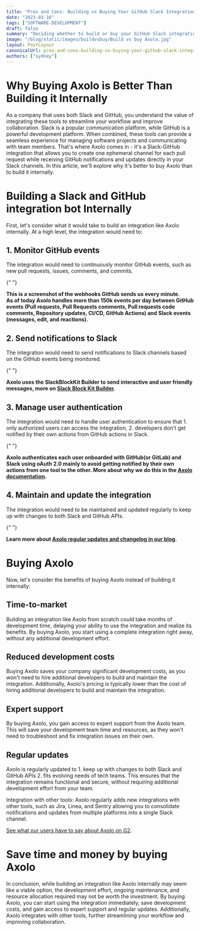 ```yaml
---
title: "Pros and Cons: Building vs Buying Your GitHub Slack Integration Bot"
date: "2023-03-16"
tags: ["SOFTWARE-DEVELOPMENT"]
draft: false
summary: "Deciding whether to build or buy your GitHub Slack integration bot depends on your needs and resources. Weigh the pros and cons before deciding."
image: "/blog/static/images/buildvsbuy/Build vs buy Axolo.jpg"
layout: PostLayout
canonicalUrl: pros-and-cons-building-vs-buying-your-github-slack-integration-bot
authors: ["sydney"]
---
```


# Why Buying Axolo is Better Than Building it Internally

As a company that uses both Slack and GitHub, you understand the value of integrating these tools to streamline your workflow and improve collaboration. Slack is a popular communication platform, while GitHub is a powerful development platform. When combined, these tools can provide a seamless experience for managing software projects and communicating with team members.
That's where Axolo comes in - it's a Slack-GitHub integration that allows you to create one ephemeral channel for each pull request while receiving GitHub notifications and updates directly in your Slack channels. In this article, we'll explore why it's better to buy Axolo than to build it internally.

# Building a Slack and GitHub integration bot Internally

First, let's consider what it would take to build an integration like Axolo internally. At a high level, the integration would need to:

## 1. Monitor GitHub events

The integration would need to continuously monitor GitHub events, such as new pull requests, issues, comments, and commits.

{" "}

<ImageContainer
  alt="githubevents"
  src="/blog/static/images/buildvsbuy/githubevents.jpg"
  classNameDiv="mx-10 lg:mx-20"
  classNameImage=""
  width={2212}
  height={1990}
/>
**This is a screenshot of the webhooks GitHub sends us every minute. <br /> As of today Axolo handles
more than 150k events per day between GitHub events (Pull requests, Pull Requests comments, Pull requests
code comments, Repository updates, CI/CD, GitHub Actions) and Slack events (messages, edit, and reactions).**

## 2. Send notifications to Slack

The integration would need to send notifications to Slack channels based on the GitHub events being monitored.

{" "}

<ImageContainer
  alt="slackBlockKitBuilder"
  src="/blog/static/images/buildvsbuy/slackBlockKitBuilder.jpg"
  classNameDiv="mx-10 lg:mx-20"
  classNameImage=""
  width={3922}
  height={2128}
/>
**Axolo uses the SlackBlockKit Builder to send interactive and user friendly messages, more on [Slack
Block Kit Builder](https://api.slack.com/tools/block-kit-builder.).**

## 3. Manage user authentication

The integration would need to handle user authentication to ensure that 1. only authorized users can access the integration, 2. developers don't get notified by their own actions from GitHub actions in Slack.

{" "}

<ImageContainer
  alt="Authentication"
  src="/blog/static/images/buildvsbuy/Authentication.jpg"
  classNameDiv="mx-10 lg:mx-20"
  classNameImage=""
  width={3464}
  height={2176}
/>
**Axolo authenticates each user onboarded with GitHub(or GitLab) and Slack using oAuth 2.0 mainly to
avoid getting notified by their own actions from one tool to the other. More about why we do this in
the [Axolo documentation](https://axolo.co/docs/guides/howto#pros-and-cons-of-githubgitlab-and-slack-signin).**

## 4. Maintain and update the integration

The integration would need to be maintained and updated regularly to keep up with changes to both Slack and GitHub APIs.

{" "}

<ImageContainer
  alt="changelog"
  src="/blog/static/images/buildvsbuy/changelog.jpg"
  classNameDiv="mx-10 lg:mx-20"
  classNameImage=""
  width={2816}
  height={2044}
/>
**Learn more about [Axolo regular updates and changelog in our blog](https://axolo.co/blog/tags/changelog).**

# Buying Axolo

<a href="https://axolo.co" target="_blank">
  <ImageContainer
    alt="axolo"
    src="/blog/static/images/productivity/axolo.png"
    classNameDiv=""
    classNameImage=""
    width={1172}
    height={732}
  />
</a>

Now, let's consider the benefits of buying Axolo instead of building it internally:

## Time-to-market

Building an integration like Axolo from scratch could take months of development time, delaying your ability to use the integration and realize its benefits. By buying Axolo, you start using a complete integration right away, without any additional development effort.

## Reduced development costs

Buying Axolo saves your company significant development costs, as you won't need to hire additional developers to build and maintain the integration. Additionally, Axolo's pricing is typically lower than the cost of hiring additional developers to build and maintain the integration.

## Expert support

By buying Axolo, you gain access to expert support from the Axolo team. This will save your development team time and resources, as they won't need to troubleshoot and fix integration issues on their own.

## Regular updates

Axolo is regularly updated to 1. keep up with changes to both Slack and GitHub APIs 2. fits evolving needs of tech teams. This ensures that the integration remains functional and secure, without requiring additional development effort from your team.

Integration with other tools: Axolo regularly adds new integrations with other tools, such as Jira, Linea, and Sentry allowing you to consolidate notifications and updates from multiple platforms into a single Slack channel.

[See what our users have to say about Axolo on G2](https://www.g2.com/products/axolo).

<ImageContainer
  alt="g2"
  src="/blog/static/images/buildvsbuy/g2.jpg"
  classNameDiv="mx-10 lg:mx-20"
  classNameImage=""
  width={1840}
  height={1066}
/>

# Save time and money by buying Axolo

In conclusion, while building an integration like Axolo internally may seem like a viable option, the development effort, ongoing maintenance, and resource allocation required may not be worth the investment. By buying Axolo, you can start using the integration immediately, save development costs, and gain access to expert support and regular updates. Additionally, Axolo integrates with other tools, further streamlining your workflow and improving collaboration.
